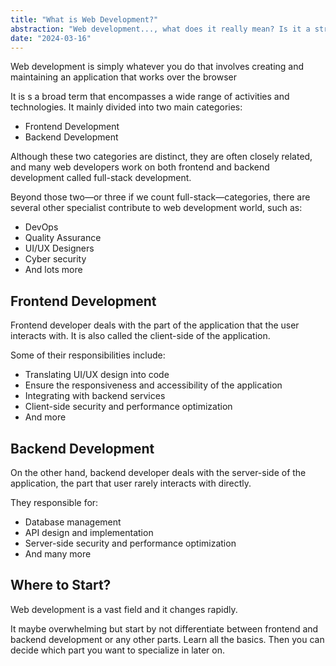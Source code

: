 ```yaml
---
title: "What is Web Development?"
abstraction: "Web development..., what does it really mean? Is it a strange activities? A job? A science fiction? Or what? Let's find out!"
date: "2024-03-16"
---
```


Web development is simply whatever you do that involves creating and maintaining an application that works over the browser

It is s a broad term that encompasses a wide range of activities and technologies. It mainly divided into two main categories:

- Frontend Development
- Backend Development

Although these two categories are distinct, they are often closely related, and many web developers work on both frontend and backend development called full-stack development.

Beyond those two&mdash;or three if we count full-stack&mdash;categories, there are several other specialist contribute to web development world, such as:

- DevOps
- Quality Assurance
- UI/UX Designers
- Cyber security
- And lots more

## Frontend Development

Frontend developer deals with the part of the application that the user interacts with. It is also called the client-side of the application.

Some of their responsibilities include:

- Translating UI/UX design into code
- Ensure the responsiveness and accessibility of the application
- Integrating with backend services
- Client-side security and performance optimization
- And more

## Backend Development

On the other hand, backend developer deals with the server-side of the application, the part that user rarely interacts with directly.

They responsible for:

- Database management
- API design and implementation
- Server-side security and performance optimization
- And many more

## Where to Start?

Web development is a vast field and it changes rapidly.

It maybe overwhelming but start by not differentiate between frontend and backend development or any other parts. Learn all the basics. Then you can decide which part you want to specialize in later on.
